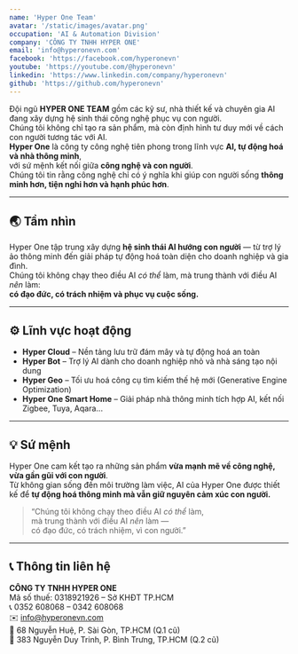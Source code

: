 ```yaml
---
name: 'Hyper One Team'
avatar: '/static/images/avatar.png'
occupation: 'AI & Automation Division'
company: 'CÔNG TY TNHH HYPER ONE'
email: 'info@hyperonevn.com'
facebook: 'https://facebook.com/hyperonevn'
youtube: 'https://youtube.com/@hyperonevn'
linkedin: 'https://www.linkedin.com/company/hyperonevn'
github: 'https://github.com/hyperonevn'
---
```



Đội ngũ **HYPER ONE TEAM** gồm các kỹ sư, nhà thiết kế và chuyên gia AI đang xây dựng hệ sinh thái công nghệ phục vụ con người.  
Chúng tôi không chỉ tạo ra sản phẩm, mà còn định hình tư duy mới về cách con người tương tác với AI.  
**Hyper One** là công ty công nghệ tiên phong trong lĩnh vực **AI, tự động hoá và nhà thông minh**,  
với sứ mệnh kết nối giữa **công nghệ và con người**.  
Chúng tôi tin rằng công nghệ chỉ có ý nghĩa khi giúp con người sống **thông minh hơn, tiện nghi hơn và hạnh phúc hơn**.

---

## 🌏 Tầm nhìn

Hyper One tập trung xây dựng **hệ sinh thái AI hướng con người** — từ trợ lý ảo thông minh đến giải pháp tự động hoá toàn diện cho doanh nghiệp và gia đình.  
Chúng tôi không chạy theo điều AI *có thể* làm, mà trung thành với điều AI *nên* làm:  
**có đạo đức, có trách nhiệm và phục vụ cuộc sống.**

---

## ⚙️ Lĩnh vực hoạt động

- **Hyper Cloud** – Nền tảng lưu trữ đám mây và tự động hoá an toàn  
- **Hyper Bot** – Trợ lý AI dành cho doanh nghiệp nhỏ và nhà sáng tạo nội dung  
- **Hyper Geo** – Tối ưu hoá công cụ tìm kiếm thế hệ mới (Generative Engine Optimization)  
- **Hyper One Smart Home** – Giải pháp nhà thông minh tích hợp AI, kết nối Zigbee, Tuya, Aqara...  

---

## 💡 Sứ mệnh

Hyper One cam kết tạo ra những sản phẩm **vừa mạnh mẽ về công nghệ, vừa gần gũi với con người**.  
Từ không gian sống đến môi trường làm việc, AI của Hyper One được thiết kế để **tự động hoá thông minh mà vẫn giữ nguyên cảm xúc con người.**

> “Chúng tôi không chạy theo điều AI *có thể* làm,  
> mà trung thành với điều AI *nên* làm —  
> có đạo đức, có trách nhiệm, vì con người.”

---

## 📞 Thông tin liên hệ

**CÔNG TY TNHH HYPER ONE**  
Mã số thuế: 0318921926 – Sở KHĐT TP.HCM  
📞 0352 608068 – 0342 608068  
✉️ info@hyperonevn.com  
📍 68 Nguyễn Huệ, P. Sài Gòn, TP.HCM (Q.1 cũ)  
📍 383 Nguyễn Duy Trinh, P. Bình Trưng, TP.HCM (Q.2 cũ)
